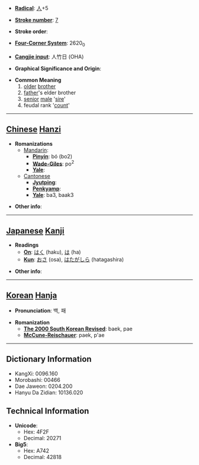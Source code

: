 * '''[[Wiktionary:Chinese radical index| Radical]]''': [[Wiktionary:Chinese radical index 人|人]]+5

* '''[[Wiktionary:Chinese total strokes index|Stroke number]]''': [[Wiktionary:Chinese total strokes index 7|7]]

* '''Stroke order''': 

* '''[[Wiktionary:Chinese four corner index|Four-Corner System]]''': 2620<sub>0</sub>

* '''[[Wiktionary:Chinese Cangjie index|Cangjie input]]''': 人竹日 (OHA)

* '''Graphical Significance and Origin''': 

* '''Common Meaning'''
*#[[older]] [[brother]]
*# [[father]]'s elder brother
*# [[senior]] [[male]] '[[sire]]'
*# feudal rank '[[count]]'


----

== [[Chinese]] [[Hanzi]] ==

* '''Romanizations'''
** [[Mandarin]]:
*** '''[[Pinyin]]''': bó (bo2)
*** '''[[Wade-Giles]]''': po<sup>2</sup>
*** '''[[Yale]]''': 
**[[Cantonese]]
***'''[[Jyutping]]''':
***'''[[Penkyamp]]''': 
***'''[[Yale]]''': ba3, baak3

* '''Other info''': 

----

== [[Japanese]] [[Kanji]] ==

* '''Readings'''
** '''[[On]]''': [[はく]] (haku), [[は]] (ha)
** '''[[Kun]]''': [[おさ]] (osa), [[はたがしら]] (hatagashira)

* '''Other info''':  

----

== [[Korean]] [[Hanja]] ==

* '''Pronunciation''': 백, 패

* '''Romanization'''
** '''[[The 2000 South Korean Revised Romanization|The 2000 South Korean Revised]]''': baek, pae
** '''[[McCune-Reischauer]]''': paek, p'ae

----

== Dictionary Information ==

* KangXi: 0096.160
* Morobashi: 00466
* Dae Jaweon: 0204.200
* Hanyu Da Zidian: 10136.020

== Technical Information ==

* '''Unicode''':
** Hex: 4F2F
** Decimal: 20271
* '''Big5''':
** Hex: A742
** Decimal: 42818